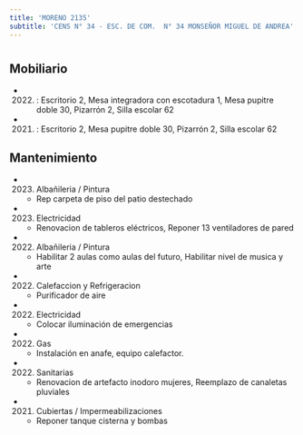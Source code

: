```yaml
---
title: 'MORENO 2135'
subtitle: 'CENS N° 34 - ESC. DE COM.  N° 34 MONSEÑOR MIGUEL DE ANDREA'
---
```


#


## Mobiliario

*  (2022) : Escritorio 2, Mesa integradora con escotadura 1, Mesa pupitre doble 30, Pizarrón 2, Silla escolar 62 

*  (2021) : Escritorio 2, Mesa pupitre doble 30, Pizarrón 2, Silla escolar 62 





## Mantenimiento

*  (2023) Albañileria / Pintura 
    + Rep carpeta de piso del patio destechado

*  (2023) Electricidad 
    + Renovacion de tableros eléctricos, Reponer 13 ventiladores de pared

*  (2022) Albañileria / Pintura 
    + Habilitar 2 aulas como aulas del futuro, Habilitar nivel de musica y arte

*  (2022) Calefaccion y Refrigeracion 
    + Purificador de aire

*  (2022) Electricidad 
    + Colocar iluminación de emergencias

*  (2022) Gas 
    + Instalación en anafe, equipo calefactor.

*  (2022) Sanitarias 
    + Renovacion de artefacto inodoro mujeres, Reemplazo de canaletas pluviales

*  (2021) Cubiertas / Impermeabilizaciones 
    + Reponer tanque cisterna y bombas



